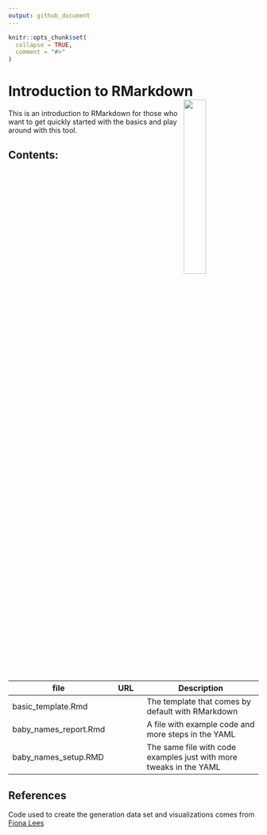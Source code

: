 ```yaml
---
output: github_document
---
```


<!-- README.md is generated from README.Rmd. Please edit that file -->

```r
knitr::opts_chunk$set(
  collapse = TRUE,
  comment = "#>"
)
```

# Introduction to RMarkdown <a href="https://www.youtube.com/watch?v=AjxgFVYMVnw"><img src="img/intro.jpg" align="right" width="30%"></a>

This is an introduction to RMarkdown for those who want to get quickly started
with the basics and play around with this tool.

## Contents:

| file | URL | Description |
| ---- | --- | ----------- |
| basic_template.Rmd | | The template that comes by default with RMarkdown |
| baby_names_report.Rmd | | A file with example code and more steps in the YAML |
| baby_names_setup.RMD | | The same file with code examples just with more tweaks in the YAML|

## References

Code used to create the generation data set and visualizations comes from 
[Fiona Lees](https://github.com/fi-lees/tidy_tuesday/tree/master/2022/TT_2022_W12_BabyNames)


